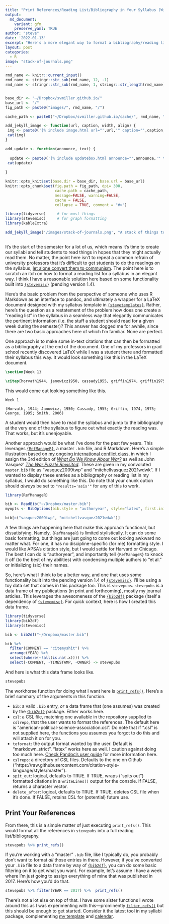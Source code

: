 ```yaml
---
title: "Print References/Reading List/Bibliography in Your Syllabus (With Some Style) in R Markdown and {stevemisc}"
output:
  md_document:
    variant: gfm
    preserve_yaml: TRUE
author: "steve"
date: '2022-01-13'
excerpt: "Here's a more elegant way to format a bibliography/reading list for a syllabus than RefManageR in R Markdown."
layout: post
categories:
  - R
image: "stack-of-journals.png"
---
```


```r

rmd_name <- knitr::current_input()
rmd_name <- stringr::str_sub(rmd_name, 12, -1)
rmd_name <- stringr::str_sub(rmd_name, 1, stringr::str_length(rmd_name)-4)


base_dir <- "~/Dropbox/svmiller.github.io/"
base_url <- "/"
fig_path <- paste0("images/", rmd_name, "/")

cache_path <- paste0("~/Dropbox/svmiller.github.io/cache/", rmd_name, "/")

add_jekyll_image <- function(url, caption, width, align) {
 img <- paste0('{% include image.html url="',url,'" caption="',caption,'" width=',width,' align="',align,'" %}')
 cat(img)
}

add_update <- function(announce, text) {
  
  update <- paste0('{% include updatebox.html announce="',announce,'" text="',text,'" %}')
 cat(update)
  
}

knitr::opts_knit$set(base.dir = base_dir, base.url = base_url)
knitr::opts_chunk$set(fig.path = fig_path, dpi= 300,
                      cache.path = cache_path,
                      message=FALSE, warning=FALSE,
                      cache = FALSE,
                      collapse = TRUE, comment = "#>") 

library(tidyverse)     # for most things
library(stevemisc)     # for graph formatting
library(kableExtra)
```

```r
 
add_jekyll_image('/images/stack-of-journals.png', "A stack of things to read.", "350", "right")
 
```

It's the start of the semester for a lot of us, which means it's time to create our syllabi and tell students to read things in hopes that they might actually read them. No matter, the point here isn't to repeat a common refrain of university professors that it's difficult to get students to do the readings on the syllabus, [let alone convert them to communism](https://twitter.com/profmusgrave/status/1279252119074242560). The point here is to scratch an itch on how to format a reading list for a syllabus in an elegant way. I think I have a reasonable solution here based on some functionality built into [`{stevemisc}`](http://svmiller.com/stevemisc/) (pending version 1.4).

Here's the basic problem from the perspective of someone who uses R Markdown as an interface to pandoc, and ultimately a wrapper for a LaTeX document designed with my syllabus template in [`{stevetemplates}`](http://svmiller.com/stevetemplates/). Rather, here's the question as a restatement of the problem how does one create a "reading list" in the syllabus in a seamless way that elegantly communicates the pertinent information (i.e. the stuff a student should read for a given week during the semester)? This answer has dogged me for awhile, since there are two basic approaches here of which I'm familiar. None are perfect.

One approach is to make some in-text citations that can then be formatted as a bibliography at the end of the document. One of my professors in grad school recently discovered LaTeX while I was a student there and formatted their syllabus this way. It would look something like this in the LaTeX document.

```latex
\section{Week 1}

\citep{horvath1944, janowicz1950, cassady1955, griffin1974, griffin1975, george1995, smith2006}
```

This would come out looking something like this.

```
Week 1

(Horvath, 1944; Janowicz, 1950; Cassady, 1955; Griffin, 1974, 1975; George, 1995; Smith, 2006)
```

A student would then have to read the syllabus and jump to the bibliography at the very end of the syllabus to figure out what exactly the reading was. That works, but it's unenjoyable.

Another approach would be what I've done for the past few years. This leverages [`{RefManageR}`](https://cran.r-project.org/web/packages/RefManageR/index.html), a master `.bib` file, and R Markdown. Here's a simple illustration based on [my ongoing international conflict class](http://posc3610.svmiller.com/), in which I assign the 3rd edition of [*What Do We Know About War?*](https://www.amazon.com/What-Do-Know-about-War-dp-1538140098/dp/1538140098) as well as John Vasquez' [*The War Puzzle Revisited*](https://www.amazon.com/Revisited-Cambridge-Studies-International-Relations/dp/0521708230). These are given in my convoluted `master.bib` file as "vasquez2009twp" and "mitchellvasquez2021wdwk". If I wanted to display these entries as a bibliography or reading list in my syllabus, I would do something like this. Do note that your chunk option should *always* be set to `"results='asis'"` for any of this to work.

```r
library(RefManageR)

bib <- ReadBib("~/Dropbox/master.bib")
myopts <- BibOptions(bib.style = "authoryear", style="latex", first.inits=FALSE, max.names = 20)

bib[c("vasquez2009twp", "mitchellvasquez2021wdwk")]
```

A few things are happening here that make this approach functional, but dissatisfying. Namely, `{RefManageR}` is limited stylistically. It can do some basic formatting, but things are just going to come out looking awkward no matter what. For one, it has no discipline-specific (for me) formatting style. I would like APSA's citation style, but I would settle for Harvard or Chicago. The best I can do is "authoryear", and importantly tell `{RefManageR}` to knock it off (to the best of my abilities) with condensing multiple authors to "et al." or initializing (sic) their names.

So, here's what I think to be a better way, and one that uses some functionality built into the pending version 1.4 of [`{stevemisc}`](http://svmiller.com/stevemisc/). I'll be using a toy data set that comes in this package too. This is `stevepubs`. `stevepubs` is a data frame of my publications (in print and forthcoming), mostly my journal articles. This leverages the awesomeness of the [`{bib2df}`](https://cran.r-project.org/web/packages/bib2df/index.html) package (itself a dependency of [`{stevemisc}`](http://svmiller.com/stevemisc/). For quick context, here is how I created this data frame.

```r
library(tidyverse)
library(bib2df)
library(stevemisc)

bib <- bib2df("~/Dropbox/master.bib")

bib %>%
  filter(COMMENT == "citemyshit") %>%
  arrange(YEAR) %>%
  select(where(~!all(is.na(.x)))) %>%
  select(-COMMENT, -TIMESTAMP, -OWNER) -> stevepubs
```

And here is what this data frame looks like.

```r
stevepubs
```

The workhorse function for doing what I want here is [`print_refs()`](http://svmiller.com/stevemisc/reference/print_refs.html). Here's a brief summary of the arguments in this function.

- `bib`: a valid `.bib` entry, *or* a data frame that (one assumes) was created by the [`{bib2df}`](https://cran.r-project.org/web/packages/bib2df/index.html) package. Either works here.
- `csl`: a CSL file, matching one available in the repository supplied to `cslrepo`, that the user wants to format the references. The default here is "american-political-science-association.csl". Do note that if ".csl" is not supplied here, the functions you assumes you forgot to do this and will attach it on for you.
- `toformat`: the output format wanted by the user. Default is "markdown_strict". "latex" works here as well. I caution against doing too much here. [Check Pandoc's user guide](https://pandoc.org/MANUAL.html) for more information here.
- `cslrepo`: 	a directory of CSL files. Defaults to the one on Github ("https://raw.githubusercontent.com/citation-style-language/styles/master").
- `spit_out`: logical, defaults to TRUE. If TRUE, wraps ("spits out") formatted citations in a `writeLines()` output for the console. If FALSE, returns a character vector.
- `delete_after`: logical, defaults to TRUE. If TRUE, deletes CSL file when it's done. If FALSE, retains CSL for (potential) future use.

## Print Your References

From there, this is a simple matter of just executing `print_refs()`. This would format all the references in `stevepubs` into a full reading list/bibliography.


```r
stevepubs %>% print_refs()
```

If you're working with a "master" `.bib` file, like I typically do, you probably don't want to format *all* those entries in there. However, if you've converted your `.bib` file to a data frame by way of [`{bib2df}`](https://cran.r-project.org/web/packages/bib2df/index.html), you can do some basic filtering on it to get what you want. For example, let's assume I have a week where I'm just going to assign everything of mine that was published in 2017. Here's how you'd do that.

```r
stevepubs %>% filter(YEAR == 2017) %>%  print_refs()
```

There's not a lot else on top of that. I have some sister functions I wrote around this as I was experimenting with this---prominently [`filter_refs()`](http://svmiller.com/stevemisc/reference/filter_refs.html) but this should be enough to get started. Consider it the latest tool in my syllabi package, complementing [my template](http://svmiller.com/blog/2016/07/r-markdown-syllabus/) and [calendar](http://svmiller.com/blog/2020/08/a-ggplot-calendar-for-your-semester/).